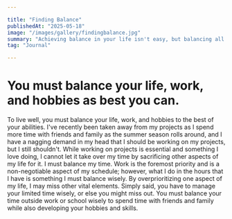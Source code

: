 ```yaml
---

title: "Finding Balance"
publishedAt: "2025-05-18"
image: "/images/gallery/findingbalance.jpg"
summary: "Achieving balance in your life isn't easy, but balancing all aspects of your life to the best of your ability is the most important way to keep yourself well."
tag: "Journal"

---
```


# You must balance your life, work, and hobbies as best you can.
To live well, you must balance your life, work, and hobbies to the best of your abilities. I've recently been taken away from my projects as I spend more time with friends and family as the summer season rolls around, and I have a nagging demand in my head that I should be working on my projects, but I still shouldn't. While working on projects is essential and something I love doing, I cannot let it take over my time by sacrificing other aspects of my life for it. I must balance my time. Work is the foremost priority and is a non-negotiable aspect of my schedule; however, what I do in the hours that I have is something I must balance wisely. By overprioritizing one aspect of my life, I may miss other vital elements. Simply said, you have to manage your limited time wisely, or else you might miss out. You must balance your time outside work or school wisely to spend time with friends and family while also developing your hobbies and skills.